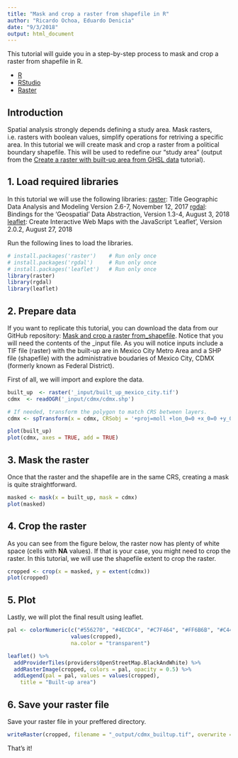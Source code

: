```yaml
---
title: "Mask and crop a raster from shapefile in R"
author: "Ricardo Ochoa, Eduardo Denicia"
date: "9/3/2018"
output: html_document
---
```


This tutorial will guide you in a step-by-step process to mask and crop a raster from shapefile in R.

- [R](https://www.r-project.org/)
- [RStudio](https://www.rstudio.com)
- [Raster](https://en.wikipedia.org/wiki/Raster_graphics)

## Introduction 
Spatial analysis strongly depends defining a study area. Mask rasters, i.e. rasters with boolean values, simplify operations for retriving a specific area. In this tutorial we will create mask and crop a raster from a political boundary shapefile. This will be used to redefine our "study area" (output from the [Create a raster with built-up area from GHSL data](https://github.com/ricardoochoa/ST_preprocessing/tree/master/build_up_area) tutorial).

## 1. Load required libraries
In this tutorial we will use the following libraries:
[raster](https://cran.r-project.org/web/packages/raster/raster.pdf): Title Geographic Data Analysis and Modeling Version 2.6-7, November 12, 2017
[rgdal](https://cran.r-project.org/web/packages/rgdal/rgdal.pdf): Bindings for the 'Geospatial' Data Abstraction, Version 1.3-4, August 3, 2018
[leaflet](https://cran.r-project.org/web/packages/leaflet/leaflet.pdf): Create Interactive Web Maps with the JavaScript 'Leaflet', Version 2.0.2, August 27, 2018

Run the following lines to load the libraries. 

```r
# install.packages('raster')    # Run only once
# install.packages('rgdal')     # Run only once
# install.packages('leaflet')   # Run only once
library(raster)
library(rgdal)
library(leaflet)
```

## 2. Prepare data
If you want to replicate this tutorial, you can download the data from our GitHub repository: [Mask and crop a raster from_shapefile](https://github.com/ricardoochoa/ST_preprocessing/tree/master/mask_and_crop_raster_from_shapefile). Notice that you will need the contents of the _input file. As you will notice inputs include a TIF file (raster) with the built-up are in Mexico City Metro Area and a SHP file (shapefile) with the administrative boudaries of Mexico City, CDMX (formerly known as Federal District). 

First of all, we will import and explore the data. 

```r

built_up  <- raster('_input/built_up_mexico_city.tif')
cdmx  <- readOGR('_input/cdmx/cdmx.shp')

# If needed, transform the polygon to match CRS between layers. 
cdmx <- spTransform(x = cdmx, CRSobj = '+proj=moll +lon_0=0 +x_0=0 +y_0=0 +ellps=WGS84 +datum=WGS84 +units=m +no_defs')

plot(built_up)
plot(cdmx, axes = TRUE, add = TRUE)

```

## 3. Mask the raster
Once that the raster and the shapefile are in the same CRS, creating a mask is quite straightforward. 

```r
masked <- mask(x = built_up, mask = cdmx)
plot(masked)

```

## 4. Crop the raster
As you can see from the figure below, the raster now has plenty of white space (cells with **NA** values). If that is your case, you might need to crop the raster. In this tutorial, we will use the shapefile extent to crop the raster. 

```r
cropped <- crop(x = masked, y = extent(cdmx))
plot(cropped)

```


## 5. Plot
Lastly, we will plot the final result using leaflet. 

```r

pal <- colorNumeric(c("#556270", "#4ECDC4", "#C7F464", "#FF6B6B", "#C44D58"),
                    values(cropped),
                    na.color = "transparent")

leaflet() %>%
  addProviderTiles(providers$OpenStreetMap.BlackAndWhite) %>%
  addRasterImage(cropped, colors = pal, opacity = 0.5) %>%
  addLegend(pal = pal, values = values(cropped),
    title = "Built-up area")

```

## 6. Save your raster file

Save your raster file in your preffered directory.

```r
writeRaster(cropped, filename = "_output/cdmx_builtup.tif", overwrite = TRUE)
```

That's it!

